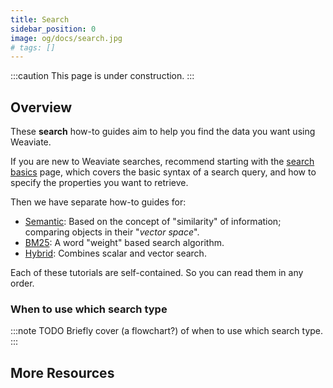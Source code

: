 ```yaml
---
title: Search
sidebar_position: 0
image: og/docs/search.jpg
# tags: []
---
```


:::caution This page is under construction.
:::

## Overview

These **search** how-to guides aim to help you find the data you want using Weaviate.


<BasicPrereqs />

If you are new to Weaviate searches, recommend starting with the [search basics](./basics.mdx) page, which covers the basic syntax of a search query, and how to specify the properties you want to retrieve.

Then we have separate how-to guides for:

- [Semantic](./semantic.mdx): Based on the concept of "similarity" of information; comparing objects in their "*vector space*".
- [BM25](./bm25.mdx): A word "weight" based search algorithm.
- [Hybrid](./hybrid.mdx): Combines scalar and vector search.

Each of these tutorials are self-contained. So you can read them in any order.

### When to use which search type

:::note TODO
Briefly cover (a flowchart?) of when to use which search type.
:::

## More Resources


<DocsMoreResources />
